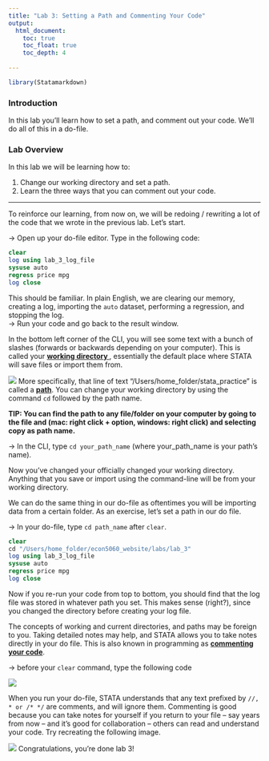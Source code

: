 ```yaml
---
title: "Lab 3: Setting a Path and Commenting Your Code"
output: 
  html_document:
    toc: true
    toc_float: true
    toc_depth: 4
  
---
```


```r
library(Statamarkdown)
```


### Introduction
In this lab you'll learn how to set a path, and comment out your code. We'll do all of this in a do-file.

### Lab Overview
In this lab we will be learning how to:

1. Change our working directory and set a path.
2. Learn the three ways that you can comment out your code.

<hr></hr>

To reinforce our learning, from now on, we will be redoing / rewriting a lot of the code that we wrote in the previous lab. Let's start.

-> Open up your do-file editor. Type in the following code:

```stata
clear
log using lab_3_log_file
sysuse auto
regress price mpg
log close
```
This should be familiar. In plain English, we are clearing our memory, creating a log, importing the `auto` dataset, performing a regression, and stopping the log.  
-> Run your code and go back to the result window.

In the bottom left corner of the CLI, you will see some text with a bunch of slashes (forwards or backwards depending on your computer). This is called your <strong><a href=cheatsheets.html target = "_blank"> working directory </a></strong>, essentially the default place where STATA will save files or import them from.  

![](/Users/home_folder/econ5060_website/images/lab 3/Picture1.png)
More specifically, that line of text “/Users/home_folder/stata_practice” is called a <strong><a href=cheatsheets.html target="_blank">path</a></strong>. You can change your working directory by using the command `cd` followed by the path name. 

<strong>TIP: You can find the path to any file/folder on your computer by going to the file and (mac: right click + option, windows: right click) and selecting copy as path name.</strong>

-> In the CLI, type `cd your_path_name` (where your_path_name is your path's name).

 Now you’ve changed your officially changed your working directory. Anything that you save or import using the command-line will be from your working directory.  

We can do the same thing in our do-file as oftentimes you will be importing data from a certain folder. As an exercise, let’s set a path in our do file. 

-> In your do-file, type `cd path_name` after `clear`.

```stata
clear
cd "/Users/home_folder/econ5060_website/labs/lab_3"
log using lab_3_log_file
sysuse auto
regress price mpg
log close
```

Now if you re-run your code from top to bottom, you should find that the log file was stored in whatever path you set. This makes sense (right?), since you changed the directory before creating your log file.   

The concepts of working and current directories, and paths may be foreign to you. Taking detailed notes may help, and STATA allows you to take notes directly in your do file. This is also known in programming as <strong> <a href=cheatsheets.html target="_blank">commenting your code</a></strong>.  

-> before your `clear` command, type the following code

![](/Users/home_folder/econ5060_website/images/lab 3/Picture2.png)

When you run your do-file, STATA understands that any text prefixed by `//, * or /* */` are comments, and will ignore them. 
Commenting is good because you can take notes for yourself if you return to your file – say years from now – and it’s good for collaboration – others can read and understand your code. Try recreating the following image.

![](/Users/home_folder/econ5060_website/images/lab 3/Picture3.png)
Congratulations, you’re done lab 3!


